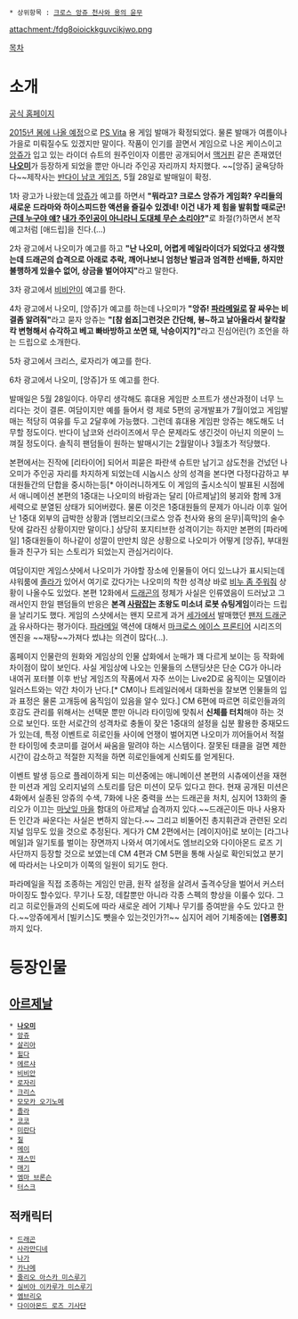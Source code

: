  * 상위항목 : [[크로스 앙쥬 천사와 용의 윤무]]

attachment:/fdg8oioickkguvcikjwo.png

[[목차]]

= 소개 = 
[http://crossange.bngames.net/?utm_source=youtube&utm_medium=direct&utm_campaign=direct 공식 홈페이지]

[http://bbs2.ruliweb.daum.net/gaia/do/ruliweb/default/news/519/read?articleId=1613193&bbsId=G003&itemGroupId=32 2015년 봄에 나올 예정]으로 [[PS Vita]] 용 게임 발매가 확정되었다. 물론 발매가 여름이나 가을로 미뤄질수도 있겠지만 말이다. 작품이 인기를 끌면서 게임으로 나온 케이스이고 [[앙쥬]]가 입고 있는 라이더 슈트의 원주인이자 이름만 공개되어서 [[맥거핀]] 같은 존재였던 '''[[나오미(크로스 앙쥬 천사와 용의 윤무)|나오미]]'''가 등장하게 되었을 뿐만 아니라 주인공 자리까지 차지했다. ~~[앙쥬] 굴욕당하다~~제작사는 [[반다이 남코 게임즈]], 5월 28일로 발매일이 확정.

{{{#!html
<iframe width="560" height="315" src="https://www.youtube.com/embed/KrUAUL5dgow" frameborder="0" allowfullscreen></iframe>
}}}

1차 광고가 나왔는데 [[앙쥬]]가 예고를 하면서 '''"뭐라고? 크로스 앙쥬가 게임화? 우리들의 새로운 드라마와 하이스피드한 액션을 즐길수 있겠네! 이건 내가 제 힘을 발휘할 때로군! [[듣보잡|근데 누구야 얘?]] [[내가 고자라니|내가 주인공이 아니라니 도대체 무슨 소리야?]]"'''로 좌절(?)하면서 본작 예고처럼 [애드립]을 친다.(...)

{{{#!html
<iframe width="560" height="315" src="https://www.youtube.com/embed/qOp4vsWy25g" frameborder="0" allowfullscreen></iframe>
}}}

2차 광고에서 나오미가 예고를 하고 '''"난 나오미, 어렵게 메일라이더가 되었다고 생각했는데 드래곤의 습격으로 아래로 추락, 깨어나보니 엄청난 벌금과 엄격한 선배들, 하지만 불행하게 있을수 없어, 상금을 벌어야지"'''라고 말한다.

{{{#!html
<iframe width="560" height="315" src="https://www.youtube.com/embed/9jfVJQ-rcto" frameborder="0" allowfullscreen></iframe>
}}}

3차 광고에서 [[비비안(크로스 앙쥬 천사와 용의 윤무)|비비안]]이 예고를 한다.

{{{#!html
<iframe width="560" height="315" src="https://www.youtube.com/embed/KHWhehfn0qA" frameborder="0" allowfullscreen></iframe>
}}}

4차 광고에서 나오미, [앙쥬]가 예고를 하는데 나오미가 '''"앙쥬! [[파라메일]]로 잘 싸우는 비결좀 알려줘"'''라고 묻자 앙쥬는 '''"[참 쉽죠|그런것은 간단해, 븅~하고 날아올라서 찰칵찰칵 변형해서 슈각하고 베고 빠바방하고 쏘면 돼, 낙승이지?]"'''라고 진심어린(?) 조언을 하는 드립으로 소개한다.

{{{#!html
<iframe width="560" height="315" src="https://www.youtube.com/embed/rXV3NkVW53w" frameborder="0" allowfullscreen></iframe>
}}}

5차 광고에서 크리스, 로자리가 예고를 한다.

{{{#!html
<iframe width="560" height="315" src="https://www.youtube.com/embed/BZqsDNNQU_U" frameborder="0" allowfullscreen></iframe>
}}}

6차 광고에서 나오미, [앙쥬]가 또 예고를 한다.

발매일은 5월 28일이다. 아무리 생각해도 휴대용 게임판 소프트가 생산과정이 너무 느리다는 것이 결론. 여담이지만 예를 들어서 령 제로 5편의 공개발표가 7월이었고 게임발매는 적당히 여유를 두고 2달후에 가능했다. 그런데 휴대용 게임판 앙쥬는 해도해도 너무할 정도이다. 반다이 남코와 선라이즈에서 무슨 문제라도 생긴것이 아닌지 의문이 느껴질 정도이다. 솔직히 팬덤들이 원하는 발매시기는 2월말이나 3월초가 적당했다. 

본편에서는 진작에 [리타이어] 되어서 피묻은 파란색 슈트만 남기고 삼도천을 건넜던 나오미가 주인공 자리를 차지하게 되었는데 시놉시스 상의 성격을 본다면 다정다감하고 부대원들간의 단합을 중시하는등[* 아이러니하게도 이 게임의 출시소식이 발표된 시점에서 애니메이션 본편의 1중대는 나오미의 바람과는 달리 [아르제날]의 붕괴와 함께 3개 세력으로 분열된 상태가 되어버렸다. 물론 이것은 1중대원들의 문제가 아니라 이후 일어난 1중대 외부의 급박한 상황과 [엠브리오(크로스 앙쥬 천사와 용의 윤무)|흑막]의 술수 탓에 갈라진 상황이지만 말이다.] 상당히 포지티브한 성격이기는 하지만 본편의 [파라메일] 1중대원들이 하나같이 성깔이 만만치 않은 상황으로 나오미가 어떻게 [앙쥬], 부대원들과 친구가 되는 스토리가 되었는지 관심거리이다. 

여담이지만 게임스샷에서 나오미가 가야할 장소에 인물들이 어디 있느냐가 표시되는데 샤워룸에 [[졸라(크로스 앙쥬 천사와 용의 윤무)|졸라]]가 있어서 여기로 갔다가는 나오미의 착한 성격상 바로 [[비누 좀 주워줘]] 상황이 나올수도 있었다. 본편 12화에서 [[드래곤(크로스 앙쥬 천사와 용의 윤무)|드래곤]]의 정체가 사실은 인류였음이 드러났고 그래서인지 한일 팬덤들의 반응은 '''본격 [[인베스|사람]]잡는 초왕도 미소녀 로봇 슈팅게임'''이라는 드립을 날리기도 했다. 게임의 스샷에서는 왠지 모르게 과거 [[세가]]에서 발매했던 [[팬저 드래군]]과 유사하다는 평가이다. [[파라메일]] 액션에 대해서 [[마크로스 에이스 프론티어]] 시리즈의 엔진을 ~~재탕~~가져다 썼냐는 의견이 많다(...).

홈페이지 인물란의 원화와 게임상의 인물 삽화에서 눈매가 꽤 다르게 보이는 등 작화에 차이점이 많이 보인다. 사실 게임상에 나오는 인물들의 스탠딩샷은 단순 CG가 아니라 내여귀 포터블 이후 반남 게임즈의 작품에서 자주 쓰이는 Live2D로 움직이는 모델이라 일러스트와는 약간 차이가 난다.[* CM이나 트레일러에서 대화씬을 잘보면 인물들의 입과 표정은 물론 고개등에 움직임이 있음을 알수 있다.] CM 6편에 따르면 히로인들과의 호감도 관리를 위해서는 선택문 뿐만 아니라 타이밍에 맞춰서 '''신체를 터치'''해야 하는 것으로 보인다. 또한 서로간의 성격차로 충돌이 잦은 1중대의 설정을 십분 활용한 중재모드가 있는데, 특정 이벤트로 히로인들 사이에 언쟁이 벌어지면 나오미가 끼어들어서 적절한 타이밍에 츳코미를 걸어서 싸움을 말려야 하는 시스템이다. 잘못된 태클을 걸면 제한시간이 감소하고 적절한 지적을 하면 히로인들에게 신뢰도를 얻게된다.

이벤트 발생 등으로 플레이하게 되는 미션중에는 애니메이션 본편의 시츄에이션을 재현한 미션과 게임 오리지널의 스토리를 담은 미션이 모두 있다고 한다. 현재 공개된 미션은 4화에서 실종된 앙쥬의 수색, 7화에 나온 중력을 쓰는 드래곤을 처치, 심지어 13화의 줄리오가 이끄는 [[마나(크로스 앙쥬 천사와 용의 윤무)|마낫잎 마을]] 함대의 아르제날 습격까지 있다.~~드래곤이든 마나 사용자든 인간과 싸운다는 사실은 변하지 않는다.~~ 그리고 비뚤어진 총지휘관과 관련된 오리지널 임무도 있을 것으로 추정된다. 게다가 CM 2편에서는 [레이지아]로 보이는 [라그나메일]과 일기토를 벌이는 장면까지 나와서 여기에서도 엠브리오와 다이아몬드 로즈 기사단까지 등장할 것으로 보였는데 CM 4편과 CM 5편을 통해 사실로 확인되었고 분기에 따라서는 나오미가 이쪽의 일원이 되기도 한다.

파라메일을 직접 조종하는 게임인 만큼, 원작 설정을 살려서 출격수당을 벌어서 커스터마이징도 할수있다. 무기나 도장, 데칼뿐만 아니라 각종 스펙의 향상을 이룰수 있다. 그리고 히로인들과의 신뢰도에 따라 새로운 레어 기체나 무기를 증여받을 수도 있다고 한다.~~앙쥬에게서 [빌키스]도 뺏을수 있는것인가?!~~ 심지어 레어 기체중에는 '''[염룡호]'''까지 있다.

= 등장인물 = 
== [[아르제날]] ==
 * '''[[나오미(크로스 앙쥬 천사와 용의 윤무)|나오미]]'''
 * [[앙쥬]]
 * [[살리아]]
 * [[힐다(크로스 앙쥬 천사와 용의 윤무)|힐다]]
 * [[에르샤]]
 * [[비비안(크로스 앙쥬 천사와 용의 윤무)|비비안]]
 * [[로자리(크로스 앙쥬 천사와 용의 윤무)|로자리]]
 * [[크리스(크로스 앙쥬 천사와 용의 윤무)|크리스]]
 * [[모모카 오기노메]]
 * [[졸라(크로스 앙쥬 천사와 용의 윤무)|졸라]]
 * [[코코(크로스 앙쥬 천사와 용의 윤무)|코코]]
 * [[미란다(크로스 앙쥬 천사와 용의 윤무)|미란다]]
 * [[질(크로스 앙쥬 천사와 용의 윤무)|질]]
 * [[메이(크로스 앙쥬 천사와 용의 윤무)|메이]]
 * [[재스민(크로스 앙쥬 천사와 용의 윤무)|재스민]]
 * [[매기(크로스 앙쥬 천사와 용의 윤무)|매기]]
 * [[엠마 브론슨]]
 * [[터스크(크로스 앙쥬 천사와 용의 윤무)|터스크]]

== 적캐릭터 ==
 * [[드래곤(크로스 앙쥬 천사와 용의 윤무)|드래곤]]
 * [[사라만디네]]
 * [[나가(크로스 앙쥬 천사와 용의 윤무)|나가]]
 * [[카나메(크로스 앙쥬 천사와 용의 윤무)|카나메]]
 * [[줄리오 아스카 미스루기]]
 * [[실비아 이카루가 미스루기]]
 * [[엠브리오(크로스 앙쥬 천사와 용의 윤무)|엠브리오]]
 * [[다이아몬드 로즈 기사단]]


